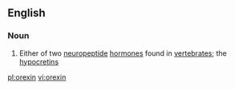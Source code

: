 ==English==

===Noun===
{{wikipedia}}
{{en-noun}}

#{{biochemistry}} Either of two [[neuropeptide]] [[hormone]]s found in [[vertebrate]]s; the [[hypocretin]]s

[[pl:orexin]]
[[vi:orexin]]